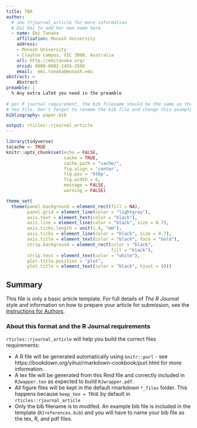 ```yaml
---
title: TBA
author:
  # see ?rjournal_article for more information
  # Dai Dai to add her own name here
  - name: Emi Tanaka
    affiliation: Monash University
    address:
    - Monash University
    - Clayton campus, VIC 3800, Australia
    url: http://emitanaka.org/
    orcid: 0000-0002-1455-259X
    email:  emi.tanaka@monash.edu
abstract: >
    Abstract
preamble: |
  % Any extra LaTeX you need in the preamble
  
# per R journal requirement, the bib filename should be the same as the output 
# tex file. Don't forget to rename the bib file and change this example value.
bibliography: paper.bib

output: rticles::rjournal_article
---
```


```r
library(tidyverse)
tocache <- TRUE
knitr::opts_chunk$set(echo = FALSE, 
                      cache = TRUE,
                      cache.path = "cache/",
                      fig.align = 'center', 
                      fig.pos = 'htbp', 
                      fig.width = 6,
                      message = FALSE,
                      warning = FALSE)

theme_set(
  theme(panel.background = element_rect(fill = NA),
        panel.grid = element_line(color = "lightgray"),
        axis.text = element_text(color = "black"),
        axis.line = element_line(color = "black", size = 0.7),
        axis.ticks.length = unit(1.4, "mm"),
        axis.ticks = element_line(color = "black", size = 0.7),
        axis.title = element_text(color = "black", face = "bold"),
        strip.background = element_rect(color = "black",
                                        fill = "black"),
        strip.text = element_text(color = "white"),
        plot.title.position = "plot",
        plot.title = element_text(color = "black", hjust = 0)))
```

## Summary

This file is only a basic article template. For full details of _The R Journal_ style and information on how to prepare your article for submission, see the [Instructions for Authors](https://journal.r-project.org/share/author-guide.pdf).

### About this format and the R Journal requirements

`rticles::rjournal_article` will help you build the correct files requirements: 

* A R file will be generated automatically using `knitr::purl` - see
https://bookdown.org/yihui/rmarkdown-cookbook/purl.html for more information.
* A tex file will be generated from this Rmd file and correctly included in
`RJwapper.tex` as expected to build `RJwrapper.pdf`.
* All figure files will be kept in the default rmarkdown `*_files` folder. This
happens because `keep_tex = TRUE` by default in `rticles::rjournal_article`
* Only the bib filename is to modifed. An example bib file is included in the
template (`RJreferences.bib`) and you will have to name your bib file as the
tex, R, and pdf files.
